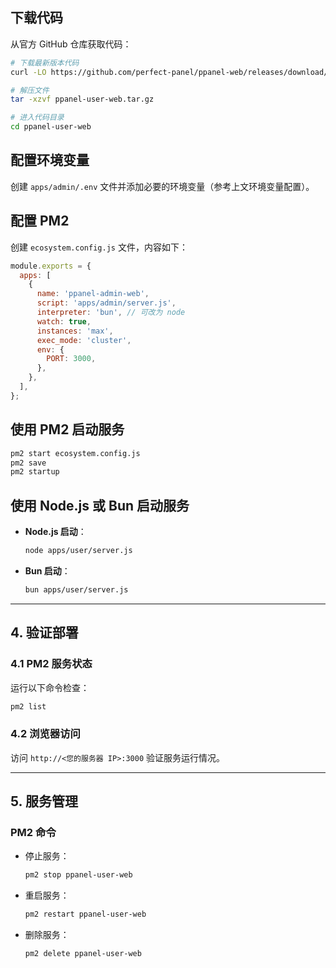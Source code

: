 ## 下载代码

从官方 GitHub 仓库获取代码：

```bash
# 下载最新版本代码
curl -LO https://github.com/perfect-panel/ppanel-web/releases/download/v1.0.0/ppanel-admin-web.tar.gz

# 解压文件
tar -xzvf ppanel-user-web.tar.gz

# 进入代码目录
cd ppanel-user-web
```

## 配置环境变量

创建 `apps/admin/.env` 文件并添加必要的环境变量（参考上文环境变量配置）。

## 配置 PM2

创建 `ecosystem.config.js` 文件，内容如下：

```javascript
module.exports = {
  apps: [
    {
      name: 'ppanel-admin-web',
      script: 'apps/admin/server.js',
      interpreter: 'bun', // 可改为 node
      watch: true,
      instances: 'max',
      exec_mode: 'cluster',
      env: {
        PORT: 3000,
      },
    },
  ],
};
```

## 使用 PM2 启动服务

```bash
pm2 start ecosystem.config.js
pm2 save
pm2 startup
```

## 使用 Node.js 或 Bun 启动服务

- **Node.js 启动**：

  ```bash
  node apps/user/server.js
  ```

- **Bun 启动**：

  ```bash
  bun apps/user/server.js
  ```

---

## **4. 验证部署**

### **4.1 PM2 服务状态**

运行以下命令检查：

```bash
pm2 list
```

### **4.2 浏览器访问**

访问 `http://<您的服务器 IP>:3000` 验证服务运行情况。

---

## **5. 服务管理**

### **PM2 命令**

- 停止服务：

  ```bash
  pm2 stop ppanel-user-web
  ```

- 重启服务：

  ```bash
  pm2 restart ppanel-user-web
  ```

- 删除服务：

  ```bash
  pm2 delete ppanel-user-web
  ```


<Giscus />
